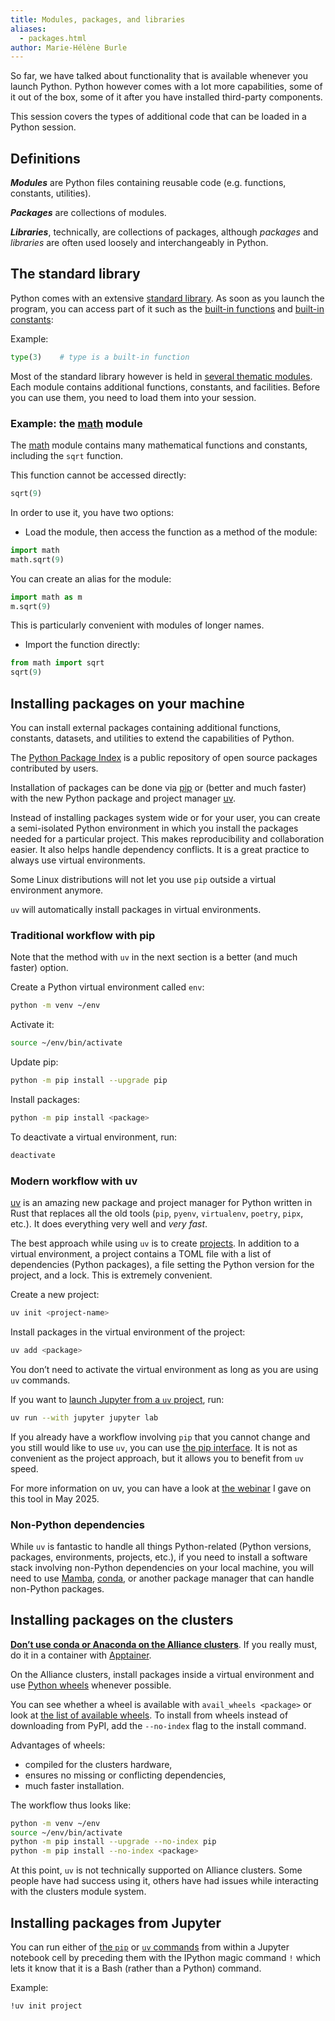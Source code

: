 ```yaml
---
title: Modules, packages, and libraries
aliases:
  - packages.html
author: Marie-Hélène Burle
---
```


:::{.def}

So far, we have talked about functionality that is available whenever you launch Python. Python however comes with a lot more capabilities, some of it out of the box, some of it after you have installed third-party components.

This session covers the types of additional code that can be loaded in a Python session.

:::

## Definitions

***Modules*** are Python files containing reusable code (e.g. functions, constants, utilities).

***Packages*** are collections of modules.

***Libraries***, technically, are collections of packages, although *packages* and *libraries* are often used loosely and interchangeably in Python.

## The standard library

Python comes with an extensive [standard library](https://docs.python.org/3/library/index.html#library-index). As soon as you launch the program, you can access part of it such as the [built-in functions](https://docs.python.org/3/library/functions.html) and [built-in constants](https://docs.python.org/3/library/constants.html):

:::{.example}

Example:

:::

```python
type(3)    # type is a built-in function
```

Most of the standard library however is held in [several thematic modules](https://docs.python.org/3/py-modindex.html). Each module contains additional functions, constants, and facilities. Before you can use them, you need to load them into your session.

### Example: the [math](https://docs.python.org/3/library/math.html) module

The [math](https://docs.python.org/3/library/math.html) module contains many mathematical functions and constants, including the `sqrt` function.

This function cannot be accessed directly:

```python
sqrt(9)
```

In order to use it, you have two options:

- Load the module, then access the function as a method of the module:

```python
import math
math.sqrt(9)
```

:::{.notenoit}

You can create an alias for the module:

```python
import math as m
m.sqrt(9)
```

This is particularly convenient with modules of longer names.

:::

- Import the function directly:

```python
from math import sqrt
sqrt(9)
```

## Installing packages on your machine

You can install external packages containing additional functions, constants, datasets, and utilities to extend the capabilities of Python.

The [Python Package Index](https://pypi.org/) is a public repository of open source packages contributed by users.

Installation of packages can be done via [pip](https://pip.pypa.io/en/stable/) or (better and much faster) with the new Python package and project manager [uv](https://docs.astral.sh/uv/).

Instead of installing packages system wide or for your user, you can create a semi-isolated Python environment in which you install the packages needed for a particular project. This makes reproducibility and collaboration easier. It also helps handle dependency conflicts. It is a great practice to always use virtual environments.

:::{.note}

Some Linux distributions will not let you use `pip` outside a virtual environment anymore.

`uv` will automatically install packages in virtual environments.

:::

### Traditional workflow with pip

:::{.note}

Note that the method with `uv` in the next section is a better (and much faster) option.

:::

Create a Python virtual environment called `env`:

```.bash
python -m venv ~/env
```

Activate it:

```.bash
source ~/env/bin/activate
```

Update pip:

```.bash
python -m pip install --upgrade pip
```

Install packages:

```.bash
python -m pip install <package>
```

To deactivate a virtual environment, run:

```.bash
deactivate
```

### Modern workflow with uv

[uv](https://docs.astral.sh/uv/) is an amazing new package and project manager for Python written in Rust that replaces all the old tools (`pip`, `pyenv`, `virtualenv`, `poetry`, `pipx`, etc.). It does everything very well and *very fast*.

The best approach while using `uv` is to create [projects](https://docs.astral.sh/uv/guides/projects/). In addition to a virtual environment, a project contains a TOML file with a list of dependencies (Python packages), a file setting the Python version for the project, and a lock. This is extremely convenient.

Create a new project:

```.bash
uv init <project-name>
```

Install packages in the virtual environment of the project:

```.bash
uv add <package>
```

:::{.note}

You don't need to activate the virtual environment as long as you are using `uv` commands.

:::

If you want to [launch Jupyter from a `uv` project](https://docs.astral.sh/uv/guides/integration/jupyter/), run:

```.bash
uv run --with jupyter jupyter lab
```

If you already have a workflow involving `pip` that you cannot change and you still would like to use `uv`, you can use [the pip interface](https://docs.astral.sh/uv/pip/). It is not as convenient as the project approach, but it allows you to benefit from `uv` speed.

:::{.note}

For more information on uv, you can have a look at [the webinar](wb_uv.qmd) I gave on this tool in May 2025.

:::

### Non-Python dependencies

While `uv` is fantastic to handle all things Python-related (Python versions, packages, environments, projects, etc.), if you need to install a software stack involving non-Python dependencies on your local machine, you will need to use [Mamba](https://mamba.readthedocs.io/en/latest/), [conda](https://docs.conda.io/projects/conda/en/stable/), or another package manager that can handle non-Python packages.

## Installing packages on the clusters

[**Don't use conda or Anaconda on the Alliance clusters**](https://docs.alliancecan.ca/wiki/Anaconda/en). If you really must, do it in a container with [Apptainer](https://docs.alliancecan.ca/wiki/Apptainer).

On the Alliance clusters, install packages inside a virtual environment and use [Python wheels](https://pythonwheels.com/) whenever possible.

You can see whether a wheel is available with `avail_wheels <package>` or look at [the list of available wheels](https://docs.alliancecan.ca/wiki/Available_Python_wheels). To install from wheels instead of downloading from PyPI, add the `--no-index` flag to the install command.

Advantages of wheels:

- compiled for the clusters hardware,
- ensures no missing or conflicting dependencies,
- much faster installation.

The workflow thus looks like:

```.bash
python -m venv ~/env
source ~/env/bin/activate
python -m pip install --upgrade --no-index pip
python -m pip install --no-index <package>
```

:::{.note}

At this point, `uv` is not technically supported on Alliance clusters. Some people have had success using it, others have had issues while interacting with the clusters module system.

:::

## Installing packages from Jupyter

You can run either of [the `pip`](#traditional-workflow-with-pip) or [`uv` commands](#modern-workflow-with-uv) from within a Jupyter notebook cell by preceding them with the IPython magic command `!` which lets it know that it is a Bash (rather than a Python) command.

:::{.example}

Example:

:::

```.bash
!uv init project
```
